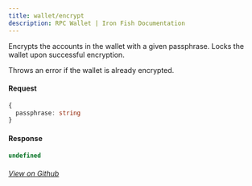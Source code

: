 ```yaml
---
title: wallet/encrypt
description: RPC Wallet | Iron Fish Documentation
---
```


Encrypts the accounts in the wallet with a given passphrase. Locks the wallet upon successful encryption.

Throws an error if the wallet is already encrypted.

#### Request

```ts
{
  passphrase: string
}
```

#### Response

```ts
undefined
```

###### [View on Github](https://github.com/iron-fish/ironfish/blob/master/ironfish/src/rpc/routes/wallet/encrypt.ts)